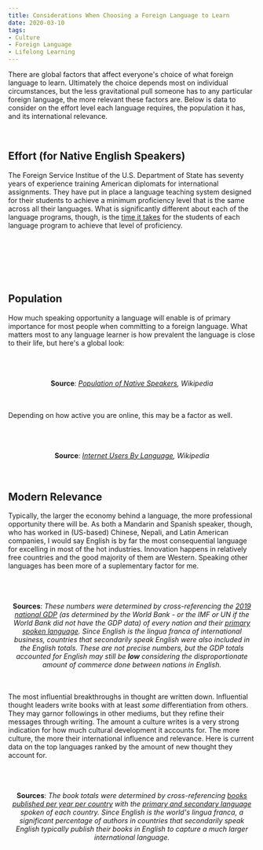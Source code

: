```yaml
---
title: Considerations When Choosing a Foreign Language to Learn
date: 2020-03-10
tags:
- Culture
- Foreign Language
- Lifelong Learning
---
```


There are global factors that affect everyone's choice of what foreign language to learn. Ultimately the choice depends most on individual circumstances, but the less gravitational pull someone has to any particular foreign language, the more relevant these factors are. Below is data to consider on the effort level each language requires, the population it has, and its international relevance.

<br />

## Effort (for Native English Speakers)

The Foreign Service Institue of the U.S. Department of State has seventy years of experience training American diplomats for international assignments. They have put in place a language teaching system designed for their students to achieve a minimum proficiency level that is the same across all their languages. What is significantly different about each of the language programs, though, is the <a href="https://www.state.gov/foreign-language-training/" target="default">time it takes</a> for the students of each language program to achieve that level of proficiency.

<br />
<br />

<center>
  <div className="scroll">
    <object type="image/svg+xml" data="./LanguageDifficulty.svg"></object>
  </div>
</center>

<br />
<br />

<br />

## Population

How much speaking opportunity a language will enable is of primary importance for most people when committing to a foreign language. What matters most to any language learner is how prevalent the language is close to their life, but here's a global look:

<br />
<br />

<center>
  <div className="scroll">
    <object type="image/svg+xml" data="./NativeSpeakersPerLanguage.svg"></object>
  </div>
  <br />
  <strong>Source</strong>: <em><a href="https://en.wikipedia.org/wiki/List_of_languages_by_number_of_native_speakers" target="default">Population of Native Speakers</a>, Wikipedia</em>
</center>

<br />
<br />

Depending on how active you are online, this may be a factor as well.

<br />
<br />

<center>
  <div className="scroll">
    <object type="image/svg+xml" data="./InternetUsersByLanguage.svg"></object>
  </div>
  <br />
  <strong>Source</strong>: <em><a href="https://en.wikipedia.org/wiki/Languages_used_on_the_Internet" target="default">Internet Users By Language</a>, Wikipedia</em>
</center>

<br />
<br />

## Modern Relevance

Typically, the larger the economy behind a language, the more professional opportunity there will be. As both a Mandarin and Spanish speaker, though, who has worked in (US-based) Chinese, Nepali, and Latin American companies, I would say English is by far the most consequential language for excelling in most of the hot industries. Innovation happens in relatively free countries and the good majority of them are Western. Speaking other languages has been more of a suplementary factor for me.

<br />
<br />

<center>
  <div className="scroll">
    <object type="image/svg+xml" data="./2019GDPPerLanguage.svg"></object>
  </div>
  <br />
  <strong>Sources</strong>: <em>These numbers were determined by cross-referencing the <a href="https://en.wikipedia.org/wiki/List_of_countries_by_GDP_(nominal)">2019 national GDP</a> (as determined by the World Bank - or the IMF or UN if the World Bank did not have the GDP data) of every nation and their <a href="https://en.wikipedia.org/wiki/List_of_official_languages_by_country_and_territory" target="default">primary spoken language</a>. Since English is the lingua franca of international business, countries that secondarily speak English were also included in the English totals. These are not precise numbers, but the GDP totals accounted for English may still be <strong>low</strong> considering the disproportionate amount of commerce done between nations in English.</em>
</center>

<br />
<br />

The most influential breakthroughs in thought are written down. Influential thought leaders write books with at least *some* differentiation from others. They may garnor followings in other mediums, but they refine their messages through writing. The amount a culture writes is a very strong indication for how much cultural development it accounts for. The more culture, the more their international influence and relevance. Here is current data on the top languages ranked by the amount of new thought they account for.

<br />
<br />

<center>
  <div className="scroll">
    <object type="image/svg+xml" data="./BooksPublishedPerLanguage.svg"></object>
  </div>
  <br />
  <strong>Sources</strong>: <em>The book totals were determined by cross-referencing <a href="https://en.wikipedia.org/wiki/Books_published_per_country_per_year" target="default">books published per year per country</a> with the <a href="https://en.wikipedia.org/wiki/List_of_official_languages_by_country_and_territory" target="default">primary and secondary language</a> spoken of each country. Since English is the world's lingua franca, a significant percentage of authors in countries that secondarily speak English typically publish their books in English to capture a much larger international language.</em>
</center>

<br />
<br />